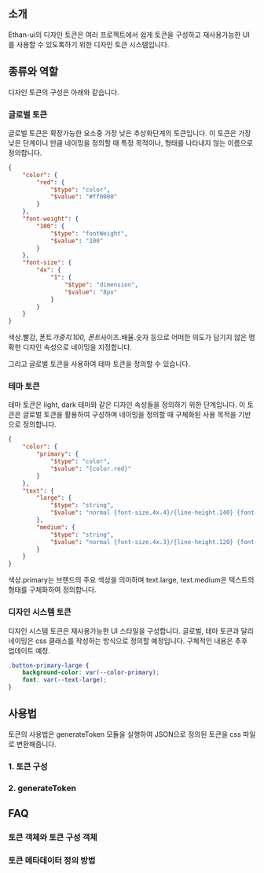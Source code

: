 
<Meta title="디자인 토큰 가이드" />

## 소개

Ethan-ui의 디자인 토큰은 여러 프로젝트에서 쉽게 토큰을 구성하고 재사용가능한 UI를 사용할 수 있도록하기 위한 디자인 토큰 시스템입니다.

## 종류와 역할

디자인 토큰의 구성은 아래와 같습니다.

### 글로벌 토큰

글로벌 토큰은 확장가능한 요소중 가장 낮은 추상화단계의 토큰입니다. 이 토큰은 가장 낮은 단계이니 만큼 네이밍을 정의할 때 특정 목적이나, 형태를 나타내지 않는 이름으로 정의합니다.

```json
{
	"color": {
		"red": {
			"$type": "color",
			"$value": "#ff0000"
		}
	},
	"font-weight": {
		"100": {
			"$type": "fontWeight",
			"$value": "100"
		}
	},
	"font-size": {
		"4x": {
			"1": {
				"$type": "dimension",
				"$value": "8px"
			}
		}
	}
}
```

색상.빨강, 폰트*가중치.100, 폰트*사이즈.배율.숫자 등으로 어떠한 의도가 담기지 않은 명확한 디자인 속성으로 네이밍을 지정합니다.

그리고 글로벌 토큰을 사용하여 테마 토큰을 정의할 수 있습니다.

### 테마 토큰

테마 토큰은 light, dark 테마와 같은 디자인 속성들을 정의하기 위한 단계입니다. 이 토큰은 글로벌 토큰을 활용하여 구성하며 네이밍을 정의할 때 구체화된 사용 목적을 기반으로 정의합니다.

```json
{
	"color": {
		"primary": {
			"$type": "color",
			"$value": "{color.red}"
		}
	},
	"text": {
		"large": {
			"$type": "string",
			"$value": "normal {font-size.4x.4}/{line-height.140} {font-family.default}"
		},
		"medium": {
			"$type": "string",
			"$value": "normal {font-size.4x.3}/{line-height.120} {font-family.default}"
		}
	}
}
```

색상.primary는 브랜드의 주요 색상을 의미하며 text.large, text.medium은 텍스트의 형태를 구체화하여 정의합니다.

### 디자인 시스템 토큰

디자인 시스템 토큰은 재사용가능한 UI 스타일을 구성합니다. 글로벌, 테마 토큰과 달리 네이밍은 css 클래스를 작성하는 방식으로 정의할 예정입니다. 구체적인 내용은 추후 업데이트 예정.

```css
.button-primary-large {
	background-color: var(--color-primary);
	font: var(--text-large);
}
```

## 사용법

토큰의 사용법은 generateToken 모듈을 실행하여 JSON으로 정의된 토큰을 css 파일로 변환해줍니다.

### 1. 토큰 구성

### 2. generateToken

## FAQ

### 토큰 객체와 토큰 구성 객체

### 토큰 메타데이터 정의 방법
